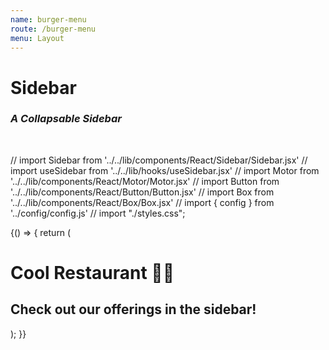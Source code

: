 ```yaml
---
name: burger-menu
route: /burger-menu
menu: Layout
---
```


<h1 style={{ margin: '0px' }}>Sidebar</h1>
<h3 style={{ margin: '0px' }}><em>A Collapsable Sidebar</em></h3>

<br />


// import Sidebar from '../../lib/components/React/Sidebar/Sidebar.jsx'
// import useSidebar from '../../lib/hooks/useSidebar.jsx'
// import Motor from '../../lib/components/React/Motor/Motor.jsx'
// import Button from '../../lib/components/React/Button/Button.jsx'
// import Box from '../../lib/components/React/Box/Box.jsx'
// import { config } from '../config/config.js'
// import "./styles.css";

<Playground>
  {() => {
  return (
    <div id="App">
      <SideBar pageWrapId={"page-wrap"} outerContainerId={"App"} />
      <div id="page-wrap">
        <h1>Cool Restaurant 🍔🍕</h1>
        <h2>Check out our offerings in the sidebar!</h2>
      </div>
    </div>
  );
  }}
</Playground>
